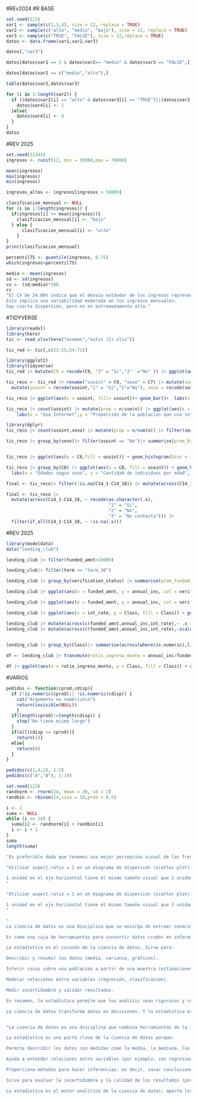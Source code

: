 #REv2024
#R BASE
```r
set.seed(123)
var1 <- sample(c(2,3,4), size = 12, replace = TRUE)
var2 <- sample(c("alto", "medio", "bajo"), size = 12, replace = TRUE)
var3 <- sample(c("TRUE", "FALSE"), size = 12,replace = TRUE)
datos <- data.frame(var1,var2,var3)

```

```r
datos[,"var3"]
```

```r
datos[datos$var1 == 3 & datos$var2== "medio" & datos$var3 == "FALSE",]
```

```r
datos[datos$var2 == c("medio","alto"),]
```

```r
table(datos$var2,datos$var3)

```

```r
for (i in 1:length(var2)) {
  if ((datos$var2[i] == "alto" & datos$var3[i] == "TRUE")||(datos$var2[i] == "medio" & datos$var3[i] == "TRUE")){
    datos$var4[i] <- 1
  }else{
    datos$var4[i] <- 0
  }
}
datos
```

#REV 2025
```r
set.seed(12345)
ingresos <- runif(12, min = 30000,max = 70000)
```

```r
mean(ingresos)
max(ingresos)
min(ingresos)

```

```r
ingresos_altos <- ingresos[ingresos > 50000]
```

```r
clasificacion_mensual <- NULL
for (i in 1:length(ingresos)) {
  if(ingresos[i] <= mean(ingresos)){
    clasificacion_mensual[i] <- "bajo"
  } else {
      clasificacion_mensual[i] <- "alto"
    }
}
print(clasificacion_mensual)
```

```r
percentil75 <- quantile(ingresos, 0.75)
which(ingresos>percentil75)

```

```r
media <- mean(ingresos)
sd <- sd(ingresos)
cv <- (sd/media)*100
cv
"El CV de 24.86% indica que el desvío estándar de los ingresos representa cerca del 25% de la media.
Esto implica una variabilidad moderada en los ingresos mensuales:
hay cierta dispersión, pero no es extremadamente alta."
```



#TIDYVERSE

```r
library(readxl)
library(here)
tic <- read_xlsx(here("examen","eutic (2).xlsx"))

```

```r
tic_red <- tic[,c(23:25,54:71)]

```

```r
library(ggplot2)
library(tidyverse)
tic_red |> mutate(C9 = recode(C9, "1" = "Si","2"  ="No" )) |> ggplot(aes(x = C9, fill= C9))+ geom_bar() + labs(x = "Usa Internet",y = "Cantidad de Personas", fill = "Respuesta")

```

```r
tic_reco <- tic_red |> rename("usoint" = C9, "sexo" = C7) |> mutate(usoint =as.factor(usoint), sexo = as.factor(sexo)) |> 
  mutate(usoint = recode(usoint,"1" = "Si","2"="No"), sexo = recode(sexo,"1"="Hombre", "2" = "Mujer"))

```

```r
tic_reco |> ggplot(aes(x = usoint, fill= usoint))+ geom_bar()+  labs(x = "Usa Internet",y = "Cantidad de Personas", fill = "Respuesta")
```

```r
tic_reco |> count(usoint) |> mutate(prop = n/sum(n)) |> ggplot(aes(x = usoint, y = prop, fill = usoint)) + geom_col() +
    labs(x = "Usa Internet",y = "Proporción de la poblacion que usa internet", fill = "Respuesta")
```

```r
library(dplyr)
tic_reco |> count(usoint,sexo) |> mutate(prop = n/sum(n)) |> filter(sexo == "Mujer", usoint == "Si")
```

```r
tic_reco |> group_by(sexo)|> filter(usoint == "No")|> summarise(prom_Edad_no_usoint = mean(C8,na.rm = TRUE))


tic_reco |> ggplot(aes(x = C8,fill = usoint)) + geom_histogram(bins = 30,color = "black") + labs(title = "Distribucion de edades que nunca usaron internet", x = "Edades", y = "Cantidad de Gente")+ facet_wrap(~sexo) + theme_bw()

tic_reco |> group_by(C8) |> ggplot(aes(x = C8, fill = usoint)) + geom_histogram(bins = 30,color = "black") + facet_wrap(~sexo) + theme_bw()+ 
  labs(x = "Edades segun sexo", y = "Cantidad de individuos por edad", fill = "Usa Internet")
```

```r
final <- tic_reco|> filter(!is.na(C14_1:C14_18)) |> mutate(across(C14_1:C14_18,~recode(.x,"1" = "Si", "2" = "No", "3" = "No contesta")))

final <- tic_reco |> 
  mutate(across(C14_1:C14_18, ~ recode(as.character(.x),
                                       "1" = "Si",
                                       "2" = "No",
                                       "3" = "No contesta"))) |>
  filter(if_all(C14_1:C14_18, ~ !is.na(.x)))

```

#REV 2025

```r
library(modeldata)
data("lending_club")
```

```r
lending_club |> filter(funded_amnt>10000)
```

```r
lending_club|> filter(term == "term_36")
```

```r
lending_club |> group_by(verification_status) |> summarise(prom_funded_amnt = mean(funded_amnt), prom_annual_inc = mean(annual_inc))
```

```r
lending_club |> ggplot(aes(x = funded_amnt, y = annual_inc, col = verification_status)) + geom_point()
```

```r
lending_club |> ggplot(aes(x = funded_amnt, y = annual_inc, col = verification_status)) + geom_point() + facet_wrap(~Class)

```

```r

lending_club |> ggplot(aes(x = int_rate, y = Class, fill = Class)) + geom_violin()

```

```r

lending_club |> mutate(across(c(funded_amnt,annual_inc,int_rate),~ .x - mean(.x,na.rm = TRUE), .names = "{.col}_media_cero")) |> select(funded_amnt_media_cero,annual_inc_media_cero, int_rate_media_cero)
lending_club |> mutate(across(c(funded_amnt,annual_inc,int_rate),~scale(.x), .names = "{.col}_media_cero")) |> select(funded_amnt_media_cero,annual_inc_media_cero, int_rate_media_cero)
 
```

```r
lending_club |> group_by(Class)|> summarise(across(where(is.numeric),list(media = ~mean(.x, na.rm = TRUE),desviacion_estandar = ~sd(.x,na.rm = TRUE)), .names = "{.col}_{.fn}"))


```

```r
df <- lending_club |> transmute(ratio_ingreso_monto = annual_inc/funded_amnt, tasa_normalizada =pnorm(int_rate,mean = mean(int_rate),sd = sd(int_rate)), Class)
```

```r
df |> ggplot(aes(x = ratio_ingreso_monto, y = Class, fill = Class)) + geom_boxplot()
```

#VARIOS

```r
pedidos <- function(cprod,cdisp){
  if (!is.numeric(cprod)|| !is.numeric(cdisp)) {
    cat("Argumento no numérico\n")
    return(invisible(NULL))
    }
  if(length(cprod)!=length(cdisp)) {
    stop("No tiene mismo largo")
  }
  if(all(cdisp >= cprod)){
    return(1)}
  else{
    return(0)
  }
}

pedidos(c(1,4,2), 1:2)
pedidos(c("A","B"), 1:19)
```

```r
set.seed(123)
randnorm <- rnorm(24, mean = 20, sd = 2)
randbin <- rbinom(24,size = 10,prob = 0.5)

i <- 1
suma <- NULL
while (i <= 24) {
  suma[i] <- randnorm[i] + randbin[i] 
  i <- i + 1
}
suma
length(suma)

```

```r
"Es preferible dado que tenemos una mejor percepción visual de las frecuencias para cada observacion, el grafico de torta depende de el área y ángulo de mismo el cual dificulta a veces la percepción de la frecuencia" 

```

```r
"Utilizar aspect.ratio = 1 en un diagrama de dispersión (scatter plot) significa que la unidad de medida en el eje X es igual a la unidad de medida en el eje Y. Es decir, se fuerza que:

1 unidad en el eje horizontal tiene el mismo tamaño visual que 1 unidad en el eje vertical.
"
```

```r
"Utilizar aspect.ratio = 1 en un diagrama de dispersión (scatter plot) significa que la unidad de medida en el eje X es igual a la unidad de medida en el eje Y. Es decir, se fuerza que:

1 unidad en el eje horizontal tiene el mismo tamaño visual que 1 unidad en el eje vertical.
"
```

```r
"
La ciencia de datos es una disciplina que se encarga de extraer conocimiento útil a partir de datos. Combina programación, matemáticas, estadística y conocimiento del área para entender patrones, responder preguntas o tomar decisiones basadas en datos.

Es como una caja de herramientas para convertir datos crudos en información valiosa, ya sea para predecir algo, explicar un fenómeno o automatizar decisiones.

La estadística es el corazón de la ciencia de datos. Sirve para:

Describir y resumir los datos (media, varianza, gráficos).

Inferir cosas sobre una población a partir de una muestra (estimaciones, intervalos, tests).

Modelar relaciones entre variables (regresión, clasificación).

Medir incertidumbre y validar resultados.

En resumen, la estadística permite que los análisis sean rigurosos y confiables, y no solo visualmente atractivos o impulsados por algoritmos.

La ciencia de datos transforma datos en decisiones. Y la estadística es la parte que asegura que esas decisiones estén basadas en evidencia y no en casualidades."


"La ciencia de datos es una disciplina que combina herramientas de la informática, la estadística y el conocimiento del área de estudio para extraer conocimiento útil a partir de los datos. Implica todo un proceso: desde recolectar y limpiar los datos, analizarlos e interpretarlos, hasta comunicar los resultados de forma clara y comprensible para tomar decisiones informadas.

La estadística es una parte clave de la ciencia de datos porque:

Permite describir los datos con medidas como la media, la mediana, las distribuciones, etc.

Ayuda a entender relaciones entre variables (por ejemplo, con regresiones, correlaciones).

Proporciona métodos para hacer inferencias: es decir, sacar conclusiones sobre una población a partir de una muestra.

Sirve para evaluar la incertidumbre y la calidad de los resultados (por ejemplo, con intervalos de confianza y tests de hipótesis).

La estadística es el motor analítico de la ciencia de datos: aporta los fundamentos para entender los datos y justificar las decisiones que se toman a partir de ellos."
```


